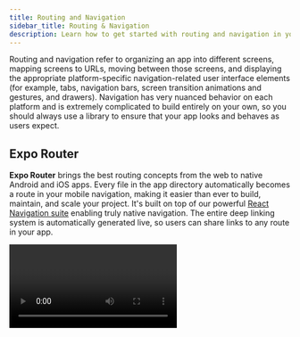 ```yaml
---
title: Routing and Navigation
sidebar_title: Routing & Navigation
description: Learn how to get started with routing and navigation in your Expo project.
---
```



Routing and navigation refer to organizing an app into different screens, mapping screens to URLs, moving between those screens, and displaying the appropriate platform-specific navigation-related user interface elements (for example, tabs, navigation bars, screen transition animations and gestures, and drawers). Navigation has very nuanced behavior on each platform and is extremely complicated to build entirely on your own, so you should always use a library to ensure that your app looks and behaves as users expect.

## Expo Router

**Expo Router** brings the best routing concepts from the web to native Android and iOS apps. Every file in the app directory automatically becomes a route in your mobile navigation, making it easier than ever to build, maintain, and scale your project. It's built on top of our powerful [React Navigation suite](https://reactnavigation.org/) enabling truly native navigation. The entire deep linking system is automatically generated live, so users can share links to any route in your app.

<Video file="expo-router/routing.mp4" loop={false} />

### Getting started

To quickly get started with Expo Router, run the following command to create a project with `expo-router` setup:

<Terminal cmd={['$ npx create-expo-app@latest -e with-router']} />

<BoxLink
  title="Expo Router documentation"
  description="For more in-depth information and guides about Expo Router, check out the documentation."
  href="https://expo.github.io/router/docs/"
/>

## FAQ

<Collapsible summary="Can I use Next.js routing for web?">

Yes, you can use [Next.js](/guides/using-nextjs) routing for the web. You can read more about this in [Using Next.js with Expo for Web](/guides/using-nextjs).

</Collapsible>

<Collapsible summary="Can I use React Navigation?">

Yes! [React Navigation](https://github.com/react-navigation/react-navigation) is one of the most popular navigation libraries in the React Native ecosystem. It is maintained by the Expo team and supports Android, iOS, and the web.

React Navigation includes support for common navigation patterns, and it's fully customizable so you can achieve any navigation pattern, even if it's not built into the library.

See the [Getting started](https://reactnavigation.org/docs/getting-started/) guide in React Navigation documentation for more information on how to get started.

</Collapsible>

<Collapsible summary="Can I use React Native Navigation by Wix?">

This library is not available in the Expo Go app and is not yet compatible with `expo-dev-client`.

We recommend [`createNativeStackNavigator`](https://reactnavigation.org/docs/native-stack-navigator) from React Navigation to use Android and iOS native navigation APIs.

</Collapsible>

## More

<BoxLink
  title="Linking"
  description="Create links and handle incoming URL requests for your app."
  href="/guides/linking"
/>
<BoxLink
  title="Deep linking"
  description="Connect an app to a website to enable universal links and deep links."
  href="/guides/deep-linking"
/>
